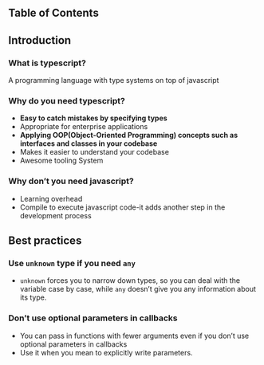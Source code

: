 ## Table of Contents

## Introduction

### What is typescript?

A programming language with type systems on top of javascript

### Why do you need typescript?

- **Easy to catch mistakes by specifying types**
- Appropriate for enterprise applications
- **Applying OOP(Object-Oriented Programming) concepts such as interfaces and classes in your codebase**
- Makes it easier to understand your codebase
- Awesome tooling System

### Why don’t you need javascript?

- Learning overhead
- Compile to execute javascript code-it adds another step in the development process

## Best practices

### Use `unknown` type if you need `any`

- `unknown` forces you to narrow down types, so you can deal with the variable case by case, while `any` doesn’t give you any information about its type.

### Don’t use optional parameters in callbacks

- You can pass in functions with fewer arguments even if you don’t use optional parameters in callbacks
- Use it when you mean to explicitly write parameters.
